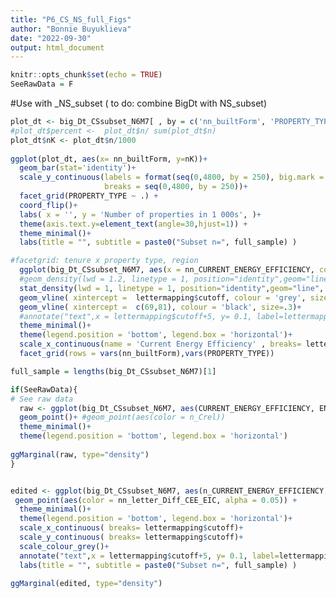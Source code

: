 ```yaml
---
title: "P6_CS_NS_full_Figs"
author: "Bonnie Buyuklieva"
date: "2022-09-30"
output: html_document
---
```


```r
knitr::opts_chunk$set(echo = TRUE)
SeeRawData = F
```

#Use with _NS_subset
( to do: combine BigDt with NS_subset)


```r
plot_dt <- big_Dt_CSsubset_N6M7[ , by = c('nn_builtForm', 'PROPERTY_TYPE'),  .(n = .N)]
#plot_dt$percent <-  plot_dt$n/ sum(plot_dt$n)
plot_dt$nK <- plot_dt$n/1000
  
ggplot(plot_dt, aes(x= nn_builtForm, y=nK))+
  geom_bar(stat='identity')+
  scale_y_continuous(labels = format(seq(0,4800, by = 250), big.mark = ' '),
                     breaks = seq(0,4800, by = 250))+
  facet_grid(PROPERTY_TYPE ~ .) +
  coord_flip()+
  labs( x = '', y = 'Number of properties in 1 000s', )+
  theme(axis.text.y=element_text(angle=30,hjust=1)) +
  theme_minimal()+
  labs(title = "", subtitle = paste0("Subset n=", full_sample) )
```




```r
#facetgrid: tenure x property type, region
  ggplot(big_Dt_CSsubset_N6M7, aes(x = nn_CURRENT_ENERGY_EFFICIENCY, colour = nn_construction_age_band )) +
  #geom_density(lwd = 1.2, linetype = 1, position="identity",geom="line", bw = 2)+  
  stat_density(lwd = 1, linetype = 1, position="identity",geom="line", bw = 2)+
  geom_vline( xintercept =  lettermapping$cutoff, colour = 'grey', size=.3)+
  geom_vline( xintercept =  c(69,81), colour = 'black', size=.3)+
  #annotate("text",x = lettermapping$cutoff+5, y= 0.1, label=lettermapping$letter, angle=90, size=5)+
  theme_minimal()+
  theme(legend.position = 'bottom', legend.box = 'horizontal')+
  scale_x_continuous(name = 'Current Energy Efficiency' , breaks= lettermapping$cutoff)+
  facet_grid(rows = vars(nn_builtForm),vars(PROPERTY_TYPE))
```


```r
full_sample = lengths(big_Dt_CSsubset_N6M7)[1]

if(SeeRawData){
# See raw data
  raw <- ggplot(big_Dt_CSsubset_N6M7, aes(CURRENT_ENERGY_EFFICIENCY, ENVIRONMENT_IMPACT_CURRENT))+
  geom_point()+ #geom_point(aes(color = n_Crel))
  theme_minimal()+
  theme(legend.position = 'bottom', legend.box = 'horizontal')
  
ggMarginal(raw, type="density") 
}


edited <- ggplot(big_Dt_CSsubset_N6M7, aes(n_CURRENT_ENERGY_EFFICIENCY, n_ENVIRONMENT_IMPACT_CURRENT))+
 geom_point(aes(color = nn_letter_Diff_CEE_EIC, alpha = 0.05)) +
  theme_minimal()+
  theme(legend.position = 'bottom', legend.box = 'horizontal')+
  scale_x_continuous( breaks= lettermapping$cutoff)+
  scale_y_continuous( breaks= lettermapping$cutoff)+
  scale_colour_grey()+ 
  annotate("text",x = lettermapping$cutoff+5, y= 0.1, label=lettermapping$letter, angle=90, size=5)+
  labs(title = "", subtitle = paste0("Subset n=", full_sample) )

ggMarginal(edited, type="density")
```
